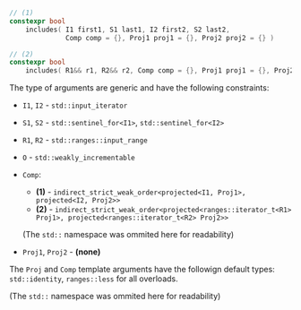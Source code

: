 ```cpp
// (1)
constexpr bool
    includes( I1 first1, S1 last1, I2 first2, S2 last2,
              Comp comp = {}, Proj1 proj1 = {}, Proj2 proj2 = {} )

// (2)
constexpr bool
    includes( R1&& r1, R2&& r2, Comp comp = {}, Proj1 proj1 = {}, Proj2 proj2 = {} )
```

The type of arguments are generic and have the following constraints:
- `I1`, `I2` - `std::input_iterator`
- `S1`, `S2` - `std::sentinel_for<I1>`, `std::sentinel_for<I2>`
- `R1`, `R2` - `std::ranges::input_range`
- `O` - `std::weakly_incrementable`
- `Comp`:
  - **(1)** - `indirect_strict_weak_order<projected<I1, Proj1>, projected<I2, Proj2>>`
  - **(2)** - `indirect_strict_weak_order<projected<ranges::iterator_t<R1> Proj1>, projected<ranges::iterator_t<R2> Proj2>>`

  (The `std::` namespace was ommited here for readability)

- `Proj1`, `Proj2` - **(none)**

The `Proj` and `Comp` template arguments have the followign default types: `std::identity`, `ranges::less` for all overloads.

(The `std::` namespace was ommited here for readability)
